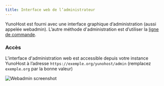 ```yaml
---
title: Interface web de l’administrateur
---
```


YunoHost est fourni avec une interface graphique d’administration (aussi appelée webadmin). L’autre méthode d'administration est d’utiliser la [ligne de commande](/admin/admin_guide/command_line).

### Accès

L’interface d'administration web est accessible depuis votre instance YunoHost à l’adresse `https://exemple.org/yunohost/admin` (remplacez `exemple.org` par la bonne valeur)

![Webadmin screenshot](/img/webadmin.jpg)
